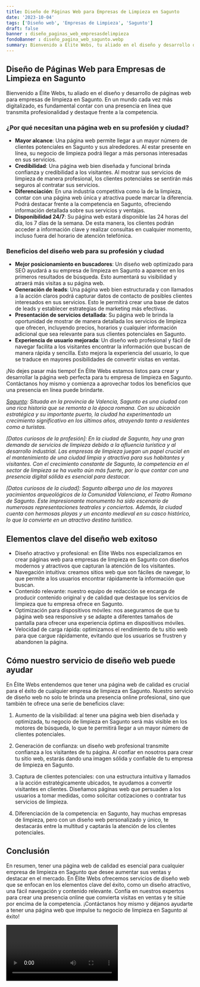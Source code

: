 ```yaml
---
title: Diseño de Páginas Web para Empresas de Limpieza en Sagunto
date: '2023-10-04'
tags: ['Diseño web', 'Empresas de Limpieza', 'Sagunto']
draft: false
banner : diseño_paginas_web_empresasdelimpieza
fondoBanner : diseño_pagina_web_sagunto.webp
summary: Bienvenido a Élite Webs, tu aliado en el diseño y desarrollo de páginas web para empresas de limpieza en Sagunto. En un mundo cada vez más digitalizado, es fundamental contar con una presencia en línea que transmita profesionalidad y destaque frente a la competencia. 
---
```


## Diseño de Páginas Web para Empresas de Limpieza en Sagunto

Bienvenido a Élite Webs, tu aliado en el diseño y desarrollo de páginas web para empresas de limpieza en Sagunto. En un mundo cada vez más digitalizado, es fundamental contar con una presencia en línea que transmita profesionalidad y destaque frente a la competencia. 

### ¿Por qué necesitan una página web en su profesión y ciudad?

- **Mayor alcance**: Una página web permite llegar a un mayor número de clientes potenciales en Sagunto y sus alrededores. Al estar presente en línea, su negocio de limpieza podrá llegar a más personas interesadas en sus servicios.
- **Credibilidad**: Una página web bien diseñada y funcional brinda confianza y credibilidad a los visitantes. Al mostrar sus servicios de limpieza de manera profesional, los clientes potenciales se sentirán más seguros al contratar sus servicios.
- **Diferenciación**: En una industria competitiva como la de la limpieza, contar con una página web única y atractiva puede marcar la diferencia. Podrá destacar frente a la competencia en Sagunto, ofreciendo información detallada sobre sus servicios y ventajas.
- **Disponibilidad 24/7**: Su página web estará disponible las 24 horas del día, los 7 días de la semana. De esta manera, los clientes podrán acceder a información clave y realizar consultas en cualquier momento, incluso fuera del horario de atención telefónica.

### Beneficios del diseño web para su profesión y ciudad

- **Mejor posicionamiento en buscadores**: Un diseño web optimizado para SEO ayudará a su empresa de limpieza en Sagunto a aparecer en los primeros resultados de búsqueda. Esto aumentará su visibilidad y atraerá más visitas a su página web.
- **Generación de leads**: Una página web bien estructurada y con llamados a la acción claros podrá capturar datos de contacto de posibles clientes interesados en sus servicios. Esto le permitirá crear una base de datos de leads y establecer estrategias de marketing más efectivas.
- **Presentación de servicios detallada**: Su página web le brinda la oportunidad de mostrar de manera detallada los servicios de limpieza que ofrecen, incluyendo precios, horarios y cualquier información adicional que sea relevante para sus clientes potenciales en Sagunto.
- **Experiencia de usuario mejorada**: Un diseño web profesional y fácil de navegar facilita a los visitantes encontrar la información que buscan de manera rápida y sencilla. Esto mejora la experiencia del usuario, lo que se traduce en mayores posibilidades de convertir visitas en ventas.

¡No dejes pasar más tiempo! En Élite Webs estamos listos para crear y desarrollar la página web perfecta para tu empresa de limpieza en Sagunto. Contáctanos hoy mismo y comienza a aprovechar todos los beneficios que una presencia en línea puede brindarte.

*[Sagunto](https://es.wikipedia.org/wiki/Sagunto): Situada en la provincia de Valencia, Sagunto es una ciudad con una rica historia que se remonta a la época romana. Con su ubicación estratégica y su importante puerto, la ciudad ha experimentado un crecimiento significativo en los últimos años, atrayendo tanto a residentes como a turistas.*

*[Datos curiosos de la profesión]: En la ciudad de Sagunto, hay una gran demanda de servicios de limpieza debido a la afluencia turística y al desarrollo industrial. Las empresas de limpieza juegan un papel crucial en el mantenimiento de una ciudad limpia y atractiva para sus habitantes y visitantes. Con el crecimiento constante de Sagunto, la competencia en el sector de limpieza se ha vuelto aún más fuerte, por lo que contar con una presencia digital sólida es esencial para destacar.*

*[Datos curiosos de la ciudad]: Sagunto alberga uno de los mayores yacimientos arqueológicos de la Comunidad Valenciana, el Teatro Romano de Sagunto. Este impresionante monumento ha sido escenario de numerosas representaciones teatrales y conciertos. Además, la ciudad cuenta con hermosas playas y un encanto medieval en su casco histórico, lo que la convierte en un atractivo destino turístico.*

<GifSeo />

<Cta />

## Elementos clave del diseño web exitoso

- Diseño atractivo y profesional: en Élite Webs nos especializamos en crear páginas web para empresas de limpieza en Sagunto con diseños modernos y atractivos que capturan la atención de los visitantes.
- Navegación intuitiva: creamos sitios web que son fáciles de navegar, lo que permite a los usuarios encontrar rápidamente la información que buscan.
- Contenido relevante: nuestro equipo de redacción se encarga de producir contenido original y de calidad que destaque los servicios de limpieza que tu empresa ofrece en Sagunto.
- Optimización para dispositivos móviles: nos aseguramos de que tu página web sea responsive y se adapte a diferentes tamaños de pantalla para ofrecer una experiencia óptima en dispositivos móviles.
- Velocidad de carga rápida: optimizamos el rendimiento de tu sitio web para que cargue rápidamente, evitando que los usuarios se frustren y abandonen la página.

## Cómo nuestro servicio de diseño web puede ayudar

En Élite Webs entendemos que tener una página web de calidad es crucial para el éxito de cualquier empresa de limpieza en Sagunto. Nuestro servicio de diseño web no solo te brinda una presencia online profesional, sino que también te ofrece una serie de beneficios clave:

1. Aumento de la visibilidad: al tener una página web bien diseñada y optimizada, tu negocio de limpieza en Sagunto será más visible en los motores de búsqueda, lo que te permitirá llegar a un mayor número de clientes potenciales.

2. Generación de confianza: un diseño web profesional transmite confianza a los visitantes de tu página. Al confiar en nosotros para crear tu sitio web, estarás dando una imagen sólida y confiable de tu empresa de limpieza en Sagunto.

3. Captura de clientes potenciales: con una estructura intuitiva y llamados a la acción estratégicamente ubicados, te ayudamos a convertir visitantes en clientes. Diseñamos páginas web que persuaden a los usuarios a tomar medidas, como solicitar cotizaciones o contratar tus servicios de limpieza.

4. Diferenciación de la competencia: en Sagunto, hay muchas empresas de limpieza, pero con un diseño web personalizado y único, te destacarás entre la multitud y captarás la atención de los clientes potenciales.

## Conclusión

En resumen, tener una página web de calidad es esencial para cualquier empresa de limpieza en Sagunto que desee aumentar sus ventas y destacar en el mercado. En Élite Webs ofrecemos servicios de diseño web que se enfocan en los elementos clave del éxito, como un diseño atractivo, una fácil navegación y contenido relevante. Confía en nuestros expertos para crear una presencia online que convierta visitas en ventas y te sitúe por encima de la competencia. ¡Contáctanos hoy mismo y déjanos ayudarte a tener una página web que impulse tu negocio de limpieza en Sagunto al éxito!

<Video />

<CtaBot job='Empresas de Limpieza' city='Sagunto'/>

<Gmaps query='Sagunto+españa+maps' />